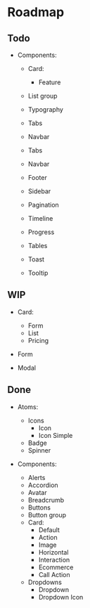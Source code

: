 
<Meta title="Readme/Roadmap" />

# Roadmap

## Todo

- Components:

  - Card:

    - Feature

  - List group
  - Typography

  - Tabs
  - Navbar
  - Tabs
  - Navbar
  - Footer
  - Sidebar
  - Pagination
  - Timeline
  - Progress
  - Tables
  - Toast
  - Tooltip

## WIP

- Card:

  - Form
  - List
  - Pricing

- Form
- Modal

## Done

- Atoms:

  - Icons
    - Icon
    - Icon Simple
  - Badge
  - Spinner

- Components:
  - Alerts
  - Accordion
  - Avatar
  - Breadcrumb
  - Buttons
  - Button group
  - Card:
    - Default
    - Action
    - Image
    - Horizontal
    - Interaction
    - Ecommerce
    - Call Action
  - Dropdowns
    - Dropdown
    - Dropdown Icon
